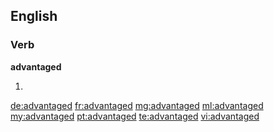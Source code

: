 ==English==

===Verb===
'''advantaged'''

# {{past of|advantage}}

[[de:advantaged]]
[[fr:advantaged]]
[[mg:advantaged]]
[[ml:advantaged]]
[[my:advantaged]]
[[pt:advantaged]]
[[te:advantaged]]
[[vi:advantaged]]